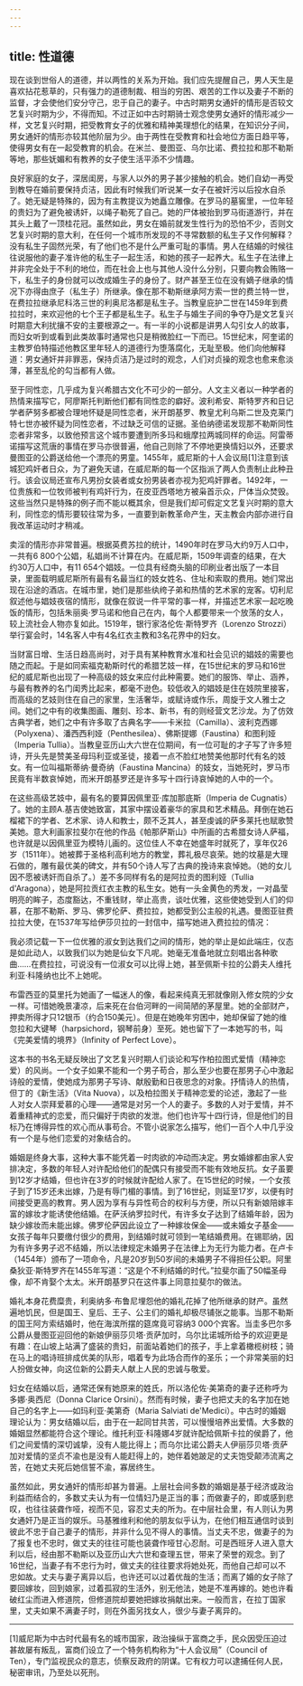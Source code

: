 ```yaml
---
---
---
```

title: 性道德
---




现在谈到世俗人的道德，并以两性的关系为开始。我们应先提醒自己，男人天生是喜欢拈花惹草的，只有强力的道德制裁、相当的穷困、艰苦的工作以及妻子不断的监督，才会使他们安分守己，忠于自己的妻子。中古时期男女通奸的情形是否较文艺复兴时期为少，不得而知。不过正如中古时期骑士观念使男女通奸的情形减少一样，文艺复兴时期，把受教育女子的优雅和精神美理想化的结果，在知识分子间，男女通奸的情形亦较其他阶层为少。由于两性在受教育和社会地位方面日趋平等，使得男女有在一起受教育的机会。在米兰、曼图亚、乌尔比诺、费拉拉和那不勒斯等地，那些妩媚和有教养的女子使生活平添不少情趣。

良好家庭的女子，深居闺房，与家人以外的男子甚少接触的机会。她们自幼一再受到教导在婚前要保持贞洁，因此有时候我们听说某一女子在被奸污以后投水自杀了。她无疑是特殊的，因为有主教提议为她矗立雕像。在罗马的墓窖里，一位年轻的贵妇为了避免被诱奸，以绳子勒死了自己。她的尸体被抬到罗马街道游行，并在其头上戴了一顶桂花冠。虽然如此，男女在婚前就发生性行为的恐怕不少，否则文艺复兴时期的意大利，在任何一个城市所发现的不寻常数额的私生子又作何解释？没有私生子固然光荣，有了他们也不是什么严重可耻的事情。男人在结婚的时候往往说服他的妻子准许他的私生子一起生活，和她的孩子一起养大。私生子在法律上并非完全处于不利的地位，而在社会上也与其他人没什么分别，只要向教会贿赂一下，私生子的身份就可以改成婚生子的身份了。财产甚至王位在没有嫡子继承的情况下亦得由庶子（私生子）所继承。像在那不勒斯继承阿方索一世的费兰特一世，在费拉拉继承尼科洛三世的利奥尼洛都是私生子。当教皇庇护二世在1459年到费拉拉时，来欢迎他的七个王子都是私生子。私生子与婚生子间的争夺乃是文艺复兴时期意大利扰攘不安的主要根源之一。有一半的小说都是讲男人勾引女人的故事，而妇女听到或看到此类故事时通常也只是稍微脸红一下而已。15世纪末，阿奎诺的主教罗伯特描述他教区里年轻人的道德行为堕落腐化，无耻至极。他们向他解释道：男女通奸并非罪恶，保持贞洁乃是过时的观念，人们对贞操的观念也愈来愈淡薄，甚至乱伦的勾当都有人做。

至于同性恋，几乎成为复兴希腊古文化不可少的一部分。人文主义者以一种学者的热情来描写它，阿廖斯托判断他们都有同性恋的癖好。波利希安、斯特罗齐和日记学者萨努多都被合理地怀疑是同性恋者，米开朗基罗、教皇尤利乌斯二世及克莱门特七世亦被怀疑为同性恋者，不过缺乏可信的证据。圣伯纳德诺发现那不勒斯同性恋者非常多，以致他预言这个城市要遭到所多玛和蛾摩拉两城同样的命运。阿雷蒂诺描写这荒唐的事情在罗马亦很普遍，他自己则除了不停地更换情妇以外，还要求曼图亚的公爵送给他一个漂亮的男童。1455年，威尼斯的十人会议局[1]注意到该城犯鸡奸者日众，为了避免天谴，在威尼斯的每一个区指派了两人负责制止此种丑行。该会议局还宣布凡男扮女装者或女扮男装者亦视为犯鸡奸罪者。1492年，一位贵族和一位牧师被判有鸡奸行为，在皮亚西塔地方被枭首示众，尸体当众焚毁。这些当然只是特殊的例子而不能以概其余，但是我们却可假定文艺复兴时期的意大利，同性恋的情形要较往常为多，一直要到新教革命产生，天主教会内部亦进行自我改革运动时才稍减。

卖淫的情形亦非常普遍。根据英费苏拉的统计，1490年时在罗马大约9万人口中，一共有6 800个公娼，私娼尚不计算在内。在威尼斯，1509年调查的结果，在大约30万人口中，有11 654个娼妓。一位具有经商头脑的印刷业者出版了一本目录，里面载明威尼斯所有最有名最当红的妓女姓名、住址和索取的费用。她们常出现在沿途的酒店。在城市里，她们是那些纨绔子弟和热情的艺术家的宠客。切利尼叙述他与娼妓夜宿的情形，就像在叙说一件平常的事一样，并描述艺术家一起吃晚饭的情形，包括朱丽奥·罗马诺和他自己在内，每个人都要带来一个放荡的女人，较上流社会人物亦复如此。1519年，银行家洛伦佐·斯特罗齐（Lorenzo Strozzi）举行宴会时，14名客人中有4名红衣主教和3名花界中的妇女。

当财富日增、生活日趋高尚时，对于具有某种教育水准和社会见识的娼妓的需要也随之而起。于是如同索福克勒斯时代的希腊艺妓一样，在15世纪末的罗马和16世纪的威尼斯也出现了一种高级的妓女来应付此种需要。她们的服饰、举止、涵养，与最有教养的名门闺秀比起来，都毫不逊色。较低收入的娼妓是住在妓院里接客，而高级的艺妓则住在自己的家里，生活奢华，或赋诗或作乐，周旋于文人雅士之间。她们之中有的收集图画、雕刻、珍本、新书，有的则经营文艺沙龙。为了仿效古典学者，她们之中有许多取了古典名字——卡米拉（Camilla）、波利克西娜（Polyxena）、潘西西利娅（Penthesilea）、佛斯提娜（Faustina）和图利娅（Imperia Tullia）。当教皇亚历山大六世在位期间，有一位可耻的才子写了许多短诗，开头先是赞美圣母玛利亚或圣徒，接着一点不脸红地赞美他那时代有名的妓女。有一位叫福斯蒂纳·曼奇纳（Faustina Mancina）的妓女，当她死时，罗马市民竟有半数哀悼她，而米开朗基罗还是许多写十四行诗哀悼她的人中的一个。

在这些高级艺妓中，最有名的要算因佩里亚·库加那底斯（Imperia de Cugnatis）了。她的主顾A.基吉使她致富，其家中摆设着豪华的家具和艺术精品。拜倒在她石榴裙下的学者、艺术家、诗人和教士，颇不乏其人，甚至虔诚的萨多莱托也赋歌赞美她。意大利画家拉斐尔在他的作品《帕那萨斯山》中所画的古希腊女诗人萨福，也许就是以因佩里亚为模特儿画的。这位佳人不幸在她盛年时就死了，享年仅26岁（1511年）。她被葬于圣格利高利地方的教堂，葬礼极尽哀荣。她的坟墓是大理石做的，雕有最优美的碑文，并有50个诗人写了古典的挽诗来哀悼她。（她的女儿因不愿被诱奸而自杀了。）差不多同样有名的是阿拉贡的图利娅（Tullia d'Aragona），她是阿拉贡红衣主教的私生女。她有一头金黄色的秀发，一对晶莹明亮的眸子，态度豁达，不重钱财，举止高贵，谈吐优雅，这些使她受到人们的仰慕，在那不勒斯、罗马、佛罗伦萨、费拉拉，她都受到公主般的礼遇。曼图亚驻费拉拉大使，在1537年写给伊莎贝拉的一封信中，描写她进入费拉拉的情况：

我必须记载一下一位优雅的淑女到达我们之间的情形，她的举止是如此端庄，仪态是如此动人，以致我们以为她是仙女下凡呢。她毫无准备地就立刻唱出各种歌曲……在费拉拉，可说没有一位淑女可以比得上她，甚至佩斯卡拉的公爵夫人维托利亚·科隆纳也比不上她呢。



布雷西亚的莫里托为她画了一幅迷人的像，看起来纯真无邪就像刚入修女院的少女一样。可惜她晚景凄凉，后来死在台伯河畔的一间简陋的茅屋里。她的全部财产，押卖所得才只12银币（约合150美元）。但是在她晚年穷困中，她却保留了她的维忽拉和大键琴（harpsichord，钢琴前身）至死。她也留下了一本她写的书，叫《完美爱情的境界》（Infinity of Perfect Love）。

这本书的书名无疑反映出了文艺复兴时期人们谈论和写作柏拉图式爱情（精神恋爱）的风尚。一个女子如果不能和一个男子苟合，那么至少也要在那男子心中激起诗般的爱情，使她成为那男子写诗、献殷勤和日夜思念的对象。抒情诗人的热情，但丁的《新生活》（Vita Nuova），以及柏拉图关于精神恋爱的论述，激起了一些人对女人崇拜爱慕的心理——通常是对另一个人的妻子。多数的人对于爱情，并不着重精神式的恋爱，而只偏好于肉欲的发泄。他们也许写十四行诗，但是他们的目标乃在博得异性的欢心而从事苟合。不管小说家怎么描写，他们一百个人中几乎没有一个是与他们恋爱的对象结合的。

婚姻是终身大事，这种大事不能凭着一时肉欲的冲动而决定。男女婚嫁都由家人安排决定，多数的年轻人对许配给他们的配偶只有接受而不能有效地反抗。女子虽要到12岁才结婚，但也许在3岁的时候就许配给人家了。在15世纪的时候，一个女孩子到了15岁还未出嫁，乃是有辱门楣的事情。到了16世纪，则延至17岁，以便有时间接受更高的教育。男人因为享有与异性苟合的权利与方便，所以只有新娘陪嫁丰富的嫁妆才能诱使他结婚。在萨沃纳罗拉时代，有许多女子达到了结婚年龄，因为缺少嫁妆而未能出嫁。佛罗伦萨因此设立了一种嫁妆保金——或未婚女子基金——女孩子每年只要缴付很少的费用，到结婚时就可领到一笔结婚费用。在锡耶纳，因为有许多男子迟不结婚，所以法律规定未婚男子在法律上为无行为能力者。在卢卡（1454年）颁布了一项命令，凡是20岁到50岁间的未婚男子不得担任公职。阿里桑狄亚·斯特罗齐在1455年写道：“这是个不利结婚的时代。”拉斐尔画了50幅圣母像，却不肯娶个太太。米开朗基罗只在这件事上同意拉斐尔的做法。

婚礼本身花费糜贵，利奥纳多·布鲁尼埋怨他的婚礼花掉了他所继承的财产。虽然遍地饥民，但是国王、皇后、王子、公主们的婚礼却极尽铺张之能事。当那不勒斯的国王阿方索结婚时，他在海滨所摆的筵席竟可容纳3 000个宾客。当圭多巴尔多公爵从曼图亚迎回他的新娘伊丽莎贝塔·贡萨加时，乌尔比诺城所给予的欢迎更是有趣：在山坡上站满了盛装的贵妇，前面站着她们的孩子，手上拿着橄榄树枝；骑在马上的唱诗班排成优美的队形，唱着专为此场合而作的圣乐；一个非常美丽的妇人扮做女神，向这位新的公爵夫人献上人民的忠诚与敬爱。

妇女在结婚以后，通常还保有她原来的姓氏，所以洛伦佐·美第奇的妻子还称呼为多娜·奥西尼（Donna Clarice Orsini）。然而有时候，妻子也把丈夫的名字加在她自己的名字上——如玛利亚·美第奇（Maria Salviati de'Medici）。中古时的婚姻理论认为：男女结婚以后，由于在一起同甘共苦，可以慢慢培养出爱情。大多数的婚姻显然都能符合这个理论。维托利亚·科隆娜4岁就许配给佩斯卡拉的侯爵了，他们之间爱情的深切诚挚，没有人能比得上；而乌尔比诺公爵夫人伊丽莎贝塔·贡萨加对爱情的坚贞不渝也是没有人能赶得上的，她伴着她跛足的丈夫饱受颠沛流离之苦，在她丈夫死后她信誓不渝，寡居终生。

虽然如此，男女通奸的情形却甚为普遍。上层社会间多数的婚姻是基于经济或政治利益而结合的，多数丈夫认为有一位情妇乃是正当的事；而做妻子的，即或感到悲叹，也往往装聋作哑，视而不见，容忍丈夫的所为。在中层社会里，有人则认为男女通奸乃是正当的娱乐。马基雅维利和他的朋友似乎认为，在他们相互通信时谈到彼此不忠于自己妻子的情形，并非什么见不得人的事情。当丈夫不忠，做妻子的为了报复也不忠时，做丈夫的往往可能也装聋作哑甘心忍耐。可是西班牙人进入意大利以后，经由那不勒斯以及亚历山大六世和查理五世，带来了荣誉的观念。到了16世纪，当妻子有不忠行为时，做丈夫的往往要求将她处死，而他自己却可以不忠如故。丈夫与妻子离异以后，也许还可以过着优哉的生活；而离了婚的女子除了要回嫁妆，回到娘家，过着孤寂的生活外，别无他法，她是不准再嫁的。她也许看破红尘而进入修道院，但修道院却要她把嫁妆捐献出来。一般而言，在拉丁国家里，丈夫如果不满妻子时，则在外面另找女人，很少与妻子离异的。



* * *



[1]威尼斯为中古时代最有名的城市国家，政治操纵于富商之手，民众因受压迫过甚故屡有叛乱，富商们设立了一个特务机构称为“十人会议局”（Council of Ten），专门监视民众的意志，侦察反政府的阴谋。它有权力可以逮捕任何人民，秘密审讯，乃至处以死刑。